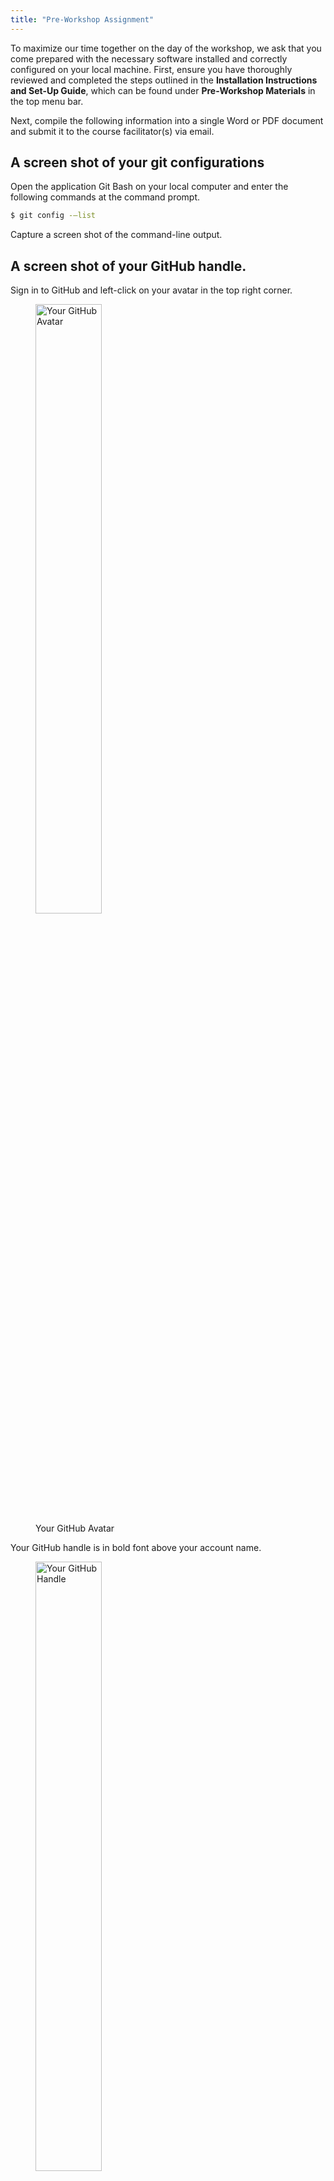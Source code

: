 ```yaml
---
title: "Pre-Workshop Assignment"
---
```


To maximize our time together on the day of the workshop, we ask that you come prepared with the necessary software installed and correctly configured on your local machine. First, ensure you have thoroughly reviewed and completed the steps outlined in the **Installation Instructions and Set-Up Guide**, which can be found under **Pre-Workshop Materials** in the top menu bar.

Next, compile the following information into a single Word or PDF document and submit it to the course facilitator(s) via email.

## A screen shot of your git configurations

Open the application Git Bash on your local computer and enter the following commands at the command prompt.

```bash         
$ git config -–list
```

Capture a screen shot of the command-line output.

## A screen shot of your GitHub handle.

Sign in to GitHub and left-click on your avatar in the top right corner. 

![Your GitHub Avatar](../figures/pre-workshop-assignment/github-avatar.png){width=50% fig-align="left"}

Your GitHub handle is in bold font above your account name. 

![Your GitHub Handle](../figures/pre-workshop-assignment/github-handle2.png){width=50% fig-align="left"}

Generally, your GitHub handle will be similar to your account name (FirstnameLastname), but this is not strictly required.
